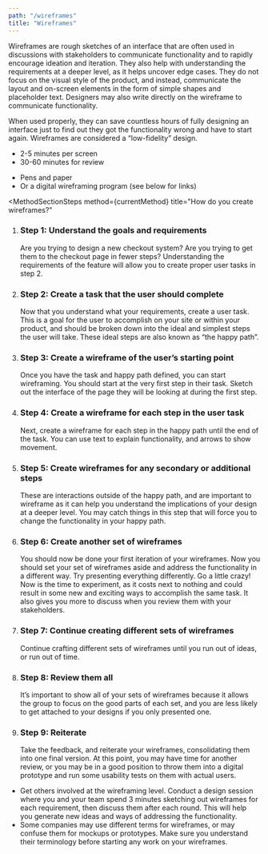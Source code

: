 ```yaml
---
path: "/wireframes"
title: "Wireframes"
---
```






<MethodLayout pageTitle={props.pageContext.frontmatter.title} method={currentMethod}>
  <SEO title={props.pageContext.frontmatter.title} />

<MethodSectionWhatIs method={currentMethod} title="What are wireframes?">
  <p>
    Wireframes are rough sketches of an interface that are often used in
    discussions with stakeholders to communicate functionality and to rapidly
    encourage ideation and iteration. They also help with understanding the
    requirements at a deeper level, as it helps uncover edge cases. They do not
    focus on the visual style of the product, and instead, communicate the
    layout and on-screen elements in the form of simple shapes and placeholder
    text. Designers may also write directly on the wireframe to communicate
    functionality.
  </p>
  <p>
    When used properly, they can save countless hours of fully designing an
    interface just to find out they got the functionality wrong and have to
    start again. Wireframes are considered a “low-fidelity” design.
  </p>
</MethodSectionWhatIs>

<MethodSectionNeeds title="What do you need to wireframe?">
  <MethodSectionNeedsPartial type="time">
    <ul>
      <li>2-5 minutes per screen</li>
      <li>30-60 minutes for review</li>
    </ul>
  </MethodSectionNeedsPartial>
  <MethodSectionNeedsPartial type="materials">
    <ul>
      <li>Pens and paper</li>
      <li>Or a digital wireframing program (see below for links)</li>
    </ul>
  </MethodSectionNeedsPartial>
</MethodSectionNeeds>

<MethodSectionSteps
  method={currentMethod}
  title="How do you create wireframes?"
>
  <ol>
    <li>
      <h3>Step 1: Understand the goals and requirements</h3>
      Are you trying to design a new checkout system? Are you trying to get them
      to the checkout page in fewer steps? Understanding the requirements of the
      feature will allow you to create proper user tasks in step 2.
    </li>
    <li>
      <h3>Step 2: Create a task that the user should complete</h3>
      Now that you understand what your requirements, create a user task. This is
      a goal for the user to accomplish on your site or within your product, and
      should be broken down into the ideal and simplest steps the user will take.
      These ideal steps are also known as “the happy path”.
    </li>
    <li>
      <h3>Step 3: Create a wireframe of the user’s starting point</h3>
      Once you have the task and happy path defined, you can start wireframing. You
      should start at the very first step in their task. Sketch out the interface
      of the page they will be looking at during the first step.
    </li>
    <li>
      <h3>Step 4: Create a wireframe for each step in the user task</h3>
      Next, create a wireframe for each step in the happy path until the end of the
      task. You can use text to explain functionality, and arrows to show movement.
    </li>
    <li>
      <h3>Step 5: Create wireframes for any secondary or additional steps</h3>
      These are interactions outside of the happy path, and are important to wireframe
      as it can help you understand the implications of your design at a deeper level.
      You may catch things in this step that will force you to change the functionality
      in your happy path.
    </li>
    <li>
      <h3>Step 6: Create another set of wireframes</h3>
      You should now be done your first iteration of your wireframes. Now you should
      set your set of wireframes aside and address the functionality in a different
      way. Try presenting everything differently. Go a little crazy! Now is the time
      to experiment, as it costs next to nothing and could result in some new and
      exciting ways to accomplish the same task. It also gives you more to discuss
      when you review them with your stakeholders.
    </li>
    <li>
      <h3>Step 7: Continue creating different sets of wireframes</h3>
      Continue crafting different sets of wireframes until you run out of ideas,
      or run out of time.
    </li>
    <li>
      <h3>Step 8: Review them all</h3>
      It’s important to show all of your sets of wireframes because it allows the
      group to focus on the good parts of each set, and you are less likely to get
      attached to your designs if you only presented one.
    </li>
    <li>
      <h3>Step 9: Reiterate</h3>
      Take the feedback, and reiterate your wireframes, consolidating them into one
      final version. At this point, you may have time for another review, or you
      may be in a good position to throw them into a digital prototype and run some
      usability tests on them with actual users.
    </li>
  </ol>
</MethodSectionSteps>

<MethodSectionTips method={currentMethod} title="Tips for great wireframes">
  <ul>
    <li>
      Get others involved at the wireframing level. Conduct a design session
      where you and your team spend 3 minutes sketching out wireframes for each
      requirement, then discuss them after each round. This will help you
      generate new ideas and ways of addressing the functionality.
    </li>
    <li>
      Some companies may use different terms for wireframes, or may confuse them
      for mockups or prototypes. Make sure you understand their terminology
      before starting any work on your wireframes.
    </li>
  </ul>
</MethodSectionTips>

<MethodSectionResources method={currentMethod} />

</MethodLayout>
